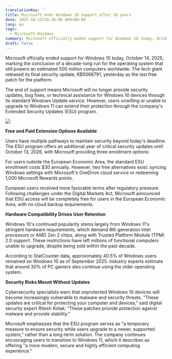 ```yaml
---
translationKey: ''
title: Microsoft ends Windows 10 support after 10 years
date: 2025-10-15T20:38:00.000+09:00
lang: en
tags:
  - Microsoft Windows
summary: Microsoft officially ended support for Windows 10 today, October 14, 2025, marking the conclusion of a decade-long run for the operating system that still powers an estimated 500 million computers worldwide. The tech giant released its final security update, KB5066791, yesterday as the last free patch for the platform.
draft: false
---
```

Microsoft officially ended support for Windows 10 today, October 14, 2025, marking the conclusion of a decade-long run for the operating system that still powers an estimated 500 million computers worldwide. The tech giant released its final security update, KB5066791, yesterday as the last free patch for the platform.​

The end of support means Microsoft will no longer provide security updates, bug fixes, or technical assistance for Windows 10 devices through its standard Windows Update service. However, users unwilling or unable to upgrade to Windows 11 can extend their protection through the company's Extended Security Updates (ESU) program.​

![](https://cdn.mos.cms.futurecdn.net/ZAZaSU2Z2Qe3MjF9NfoEVY-1200-80.jpg.webp)

**Free and Paid Extension Options Available**

Users have multiple pathways to maintain security beyond today's deadline. The ESU program offers an additional year of critical security updates until October 13, 2026, with Microsoft providing three enrollment options:​

For users outside the European Economic Area, the standard ESU enrollment costs $30 annually. However, two free alternatives exist: syncing Windows settings with Microsoft's OneDrive cloud service or redeeming 1,000 Microsoft Rewards points.​

European users received more favorable terms after regulatory pressure. Following challenges under the Digital Markets Act, Microsoft announced that ESU access will be completely free for users in the European Economic Area, with no cloud backup requirements.​

**Hardware Compatibility Drives User Retention**

Windows 10's continued popularity stems largely from Windows 11's stringent hardware requirements, which demand 8th generation Intel processors or AMD Zen 2 chips, along with Trusted Platform Module (TPM) 2.0 support. These restrictions have left millions of functional computers unable to upgrade, despite being sold within the past decade.​

According to StatCounter data, approximately 40.5% of Windows users remained on Windows 10 as of September 2025. Industry experts estimate that around 30% of PC gamers also continue using the older operating system.​

**Security Risks Mount Without Updates**

Cybersecurity specialists warn that unprotected Windows 10 devices will become increasingly vulnerable to malware and security threats. "These updates are critical for protecting your computer and devices," said digital security expert Ritesh Kotak. "These patches provide protection against malware and provide stability."​

Microsoft emphasizes that the ESU program serves as "a temporary measure to ensure security while users upgrade to a newer, supported system," rather than a long-term solution. The company continues encouraging users to transition to Windows 11, which it describes as offering "a more modern, secure and highly efficient computing experience."​
